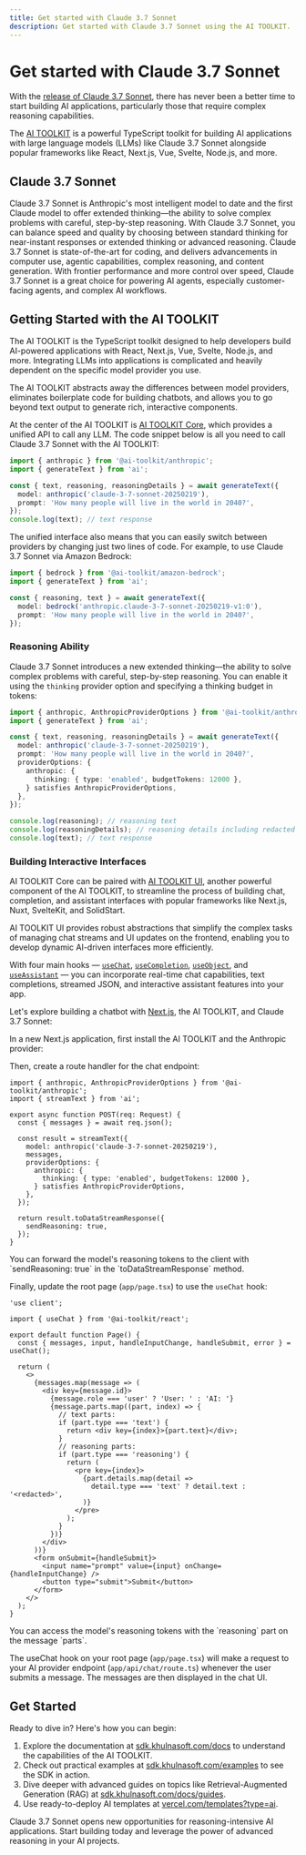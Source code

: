 ```yaml
---
title: Get started with Claude 3.7 Sonnet
description: Get started with Claude 3.7 Sonnet using the AI TOOLKIT.
---
```


# Get started with Claude 3.7 Sonnet

With the [release of Claude 3.7 Sonnet](https://www.anthropic.com/news/claude-3-7-sonnet), there has never been a better time to start building AI applications, particularly those that require complex reasoning capabilities.

The [AI TOOLKIT](/) is a powerful TypeScript toolkit for building AI applications with large language models (LLMs) like Claude 3.7 Sonnet alongside popular frameworks like React, Next.js, Vue, Svelte, Node.js, and more.

## Claude 3.7 Sonnet

Claude 3.7 Sonnet is Anthropic's most intelligent model to date and the first Claude model to offer extended thinking—the ability to solve complex problems with careful, step-by-step reasoning. With Claude 3.7 Sonnet, you can balance speed and quality by choosing between standard thinking for near-instant responses or extended thinking or advanced reasoning. Claude 3.7 Sonnet is state-of-the-art for coding, and delivers advancements in computer use, agentic capabilities, complex reasoning, and content generation. With frontier performance and more control over speed, Claude 3.7 Sonnet is a great choice for powering AI agents, especially customer-facing agents, and complex AI workflows.

## Getting Started with the AI TOOLKIT

The AI TOOLKIT is the TypeScript toolkit designed to help developers build AI-powered applications with React, Next.js, Vue, Svelte, Node.js, and more. Integrating LLMs into applications is complicated and heavily dependent on the specific model provider you use.

The AI TOOLKIT abstracts away the differences between model providers, eliminates boilerplate code for building chatbots, and allows you to go beyond text output to generate rich, interactive components.

At the center of the AI TOOLKIT is [AI TOOLKIT Core](/docs/ai-toolkit-core/overview), which provides a unified API to call any LLM. The code snippet below is all you need to call Claude 3.7 Sonnet with the AI TOOLKIT:

```ts
import { anthropic } from '@ai-toolkit/anthropic';
import { generateText } from 'ai';

const { text, reasoning, reasoningDetails } = await generateText({
  model: anthropic('claude-3-7-sonnet-20250219'),
  prompt: 'How many people will live in the world in 2040?',
});
console.log(text); // text response
```

The unified interface also means that you can easily switch between providers by changing just two lines of code. For example, to use Claude 3.7 Sonnet via Amazon Bedrock:

```ts
import { bedrock } from '@ai-toolkit/amazon-bedrock';
import { generateText } from 'ai';

const { reasoning, text } = await generateText({
  model: bedrock('anthropic.claude-3-7-sonnet-20250219-v1:0'),
  prompt: 'How many people will live in the world in 2040?',
});
```

### Reasoning Ability

Claude 3.7 Sonnet introduces a new extended thinking—the ability to solve complex problems with careful, step-by-step reasoning. You can enable it using the `thinking` provider option and specifying a thinking budget in tokens:

```ts
import { anthropic, AnthropicProviderOptions } from '@ai-toolkit/anthropic';
import { generateText } from 'ai';

const { text, reasoning, reasoningDetails } = await generateText({
  model: anthropic('claude-3-7-sonnet-20250219'),
  prompt: 'How many people will live in the world in 2040?',
  providerOptions: {
    anthropic: {
      thinking: { type: 'enabled', budgetTokens: 12000 },
    } satisfies AnthropicProviderOptions,
  },
});

console.log(reasoning); // reasoning text
console.log(reasoningDetails); // reasoning details including redacted reasoning
console.log(text); // text response
```

### Building Interactive Interfaces

AI TOOLKIT Core can be paired with [AI TOOLKIT UI](/docs/ai-toolkit-ui/overview), another powerful component of the AI TOOLKIT, to streamline the process of building chat, completion, and assistant interfaces with popular frameworks like Next.js, Nuxt, SvelteKit, and SolidStart.

AI TOOLKIT UI provides robust abstractions that simplify the complex tasks of managing chat streams and UI updates on the frontend, enabling you to develop dynamic AI-driven interfaces more efficiently.

With four main hooks — [`useChat`](/docs/reference/ai-toolkit-ui/use-chat), [`useCompletion`](/docs/reference/ai-toolkit-ui/use-completion), [`useObject`](/docs/reference/ai-toolkit-ui/use-object), and [`useAssistant`](/docs/reference/ai-toolkit-ui/use-assistant) — you can incorporate real-time chat capabilities, text completions, streamed JSON, and interactive assistant features into your app.

Let's explore building a chatbot with [Next.js](https://nextjs.org), the AI TOOLKIT, and Claude 3.7 Sonnet:

In a new Next.js application, first install the AI TOOLKIT and the Anthropic provider:

<Snippet text="npm install ai @ai-toolkit/anthropic" />

Then, create a route handler for the chat endpoint:

```tsx filename="app/api/chat/route.ts"
import { anthropic, AnthropicProviderOptions } from '@ai-toolkit/anthropic';
import { streamText } from 'ai';

export async function POST(req: Request) {
  const { messages } = await req.json();

  const result = streamText({
    model: anthropic('claude-3-7-sonnet-20250219'),
    messages,
    providerOptions: {
      anthropic: {
        thinking: { type: 'enabled', budgetTokens: 12000 },
      } satisfies AnthropicProviderOptions,
    },
  });

  return result.toDataStreamResponse({
    sendReasoning: true,
  });
}
```

<Note>
  You can forward the model's reasoning tokens to the client with
  `sendReasoning: true` in the `toDataStreamResponse` method.
</Note>

Finally, update the root page (`app/page.tsx`) to use the `useChat` hook:

```tsx filename="app/page.tsx"
'use client';

import { useChat } from '@ai-toolkit/react';

export default function Page() {
  const { messages, input, handleInputChange, handleSubmit, error } = useChat();

  return (
    <>
      {messages.map(message => (
        <div key={message.id}>
          {message.role === 'user' ? 'User: ' : 'AI: '}
          {message.parts.map((part, index) => {
            // text parts:
            if (part.type === 'text') {
              return <div key={index}>{part.text}</div>;
            }
            // reasoning parts:
            if (part.type === 'reasoning') {
              return (
                <pre key={index}>
                  {part.details.map(detail =>
                    detail.type === 'text' ? detail.text : '<redacted>',
                  )}
                </pre>
              );
            }
          })}
        </div>
      ))}
      <form onSubmit={handleSubmit}>
        <input name="prompt" value={input} onChange={handleInputChange} />
        <button type="submit">Submit</button>
      </form>
    </>
  );
}
```

<Note>
  You can access the model's reasoning tokens with the `reasoning` part on the
  message `parts`.
</Note>

The useChat hook on your root page (`app/page.tsx`) will make a request to your AI provider endpoint (`app/api/chat/route.ts`) whenever the user submits a message. The messages are then displayed in the chat UI.

## Get Started

Ready to dive in? Here's how you can begin:

1. Explore the documentation at [sdk.khulnasoft.com/docs](/docs) to understand the capabilities of the AI TOOLKIT.
2. Check out practical examples at [sdk.khulnasoft.com/examples](/examples) to see the SDK in action.
3. Dive deeper with advanced guides on topics like Retrieval-Augmented Generation (RAG) at [sdk.khulnasoft.com/docs/guides](/docs/guides).
4. Use ready-to-deploy AI templates at [vercel.com/templates?type=ai](https://vercel.com/templates?type=ai).

Claude 3.7 Sonnet opens new opportunities for reasoning-intensive AI applications. Start building today and leverage the power of advanced reasoning in your AI projects.
